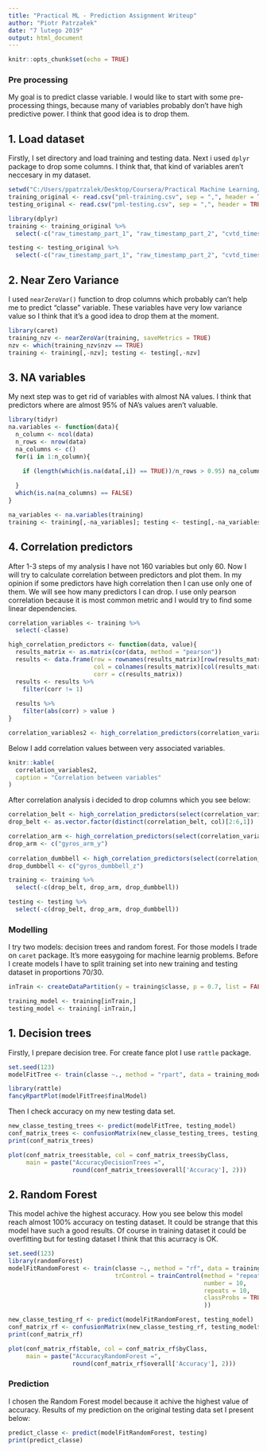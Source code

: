 ---
title: "Practical ML - Prediction Assignment Writeup"
author: "Piotr Patrzałek"
date: "7 lutego 2019"
output: html_document
---

```{r setup, include=FALSE}
knitr::opts_chunk$set(echo = TRUE)
```

### Pre processing
My goal is to predict classe variable. I would like to start with some pre-processing things, because many of variables probably don't have high predictive power. I think that good idea is to drop them.

## 1. Load dataset

Firstly, I set directory and load training and testing data. Next i used `dplyr` package to drop some columns. I think that, that kind of variables aren't neccesary in my dataset.
```{r PreProc1, echo=TRUE, message=FALSE, warning=FALSE}
setwd("C:/Users/ppatrzalek/Desktop/Coursera/Practical Machine Learning/")
training_original <- read.csv("pml-training.csv", sep = ",", header = TRUE) 
testing_original <- read.csv("pml-testing.csv", sep = ",", header = TRUE)

library(dplyr)
training <- training_original %>%
  select(-c("raw_timestamp_part_1", "raw_timestamp_part_2", "cvtd_timestamp", "num_window", "X", "user_name"))

testing <- testing_original %>%
  select(-c("raw_timestamp_part_1", "raw_timestamp_part_2", "cvtd_timestamp", "num_window", "X", "user_name"))
```

## 2. Near Zero Variance
I used `nearZeroVar()` function to drop columns which probably can't help me to predict "classe" variable. 
These variables have very low variance value so I think that it's a good idea to drop them at the moment. 
```{r NearZeroVariables, echo=TRUE, message=FALSE, warning=FALSE}
library(caret)
training_nzv <- nearZeroVar(training, saveMetrics = TRUE)
nzv <- which(training_nzv$nzv == TRUE)
training <- training[,-nzv]; testing <- testing[,-nzv]

```

## 3. NA variables
My next step was to get rid of variables with almost NA values. I think that predictors where are almost 95% of NA's values aren't valuable. 
```{r NAvariables, echo=TRUE, message=FALSE, warning=FALSE}
library(tidyr)
na.variables <- function(data){
  n_column <- ncol(data)
  n_rows <- nrow(data)
  na_columns <- c()
  for(i in 1:n_column){
  
    if (length(which(is.na(data[,i]) == TRUE))/n_rows > 0.95) na_columns[i] <- i

  }
  which(is.na(na_columns) == FALSE)
}

na_variables <- na.variables(training)
training <- training[,-na_variables]; testing <- testing[,-na_variables]
```

## 4. Correlation predictors
After 1-3 steps of my analysis I have not 160 variables but only 60. Now I will try to calculate correlation between predictors and plot them. In my opinion if some predictors have high correlation then I can use only one of them. We will see how many predictors I can drop. I use only pearson correlation because it is most common metric and I would try to find some linear dependencies.

```{r CorrelationPredictors, echo=TRUE, message=FALSE, warning=FALSE}
correlation_variables <- training %>%
  select(-classe)

high_correlation_predictors <- function(data, value){
  results_matrix <- as.matrix(cor(data, method = "pearson"))
  results <- data.frame(row = rownames(results_matrix)[row(results_matrix)], 
                        col = colnames(results_matrix)[col(results_matrix)], 
                        corr = c(results_matrix))
  results <- results %>%
    filter(corr != 1)
  
  results %>%
    filter(abs(corr) > value )
}

correlation_variables2 <- high_correlation_predictors(correlation_variables, 0.9)
```

Below I add correlation values between very associated variables.
```{r echo=FALSE, message=FALSE, warning=FALSE, paged.print=TRUE}
knitr::kable(
  correlation_variables2,
  caption = "Correlation between variables"
)  
```

After correlation analysis i decided to drop columns which you see below:
```{r CorrelationDrop, , echo=TRUE, warning= FALSE, message= FALSE}
correlation_belt <- high_correlation_predictors(select(correlation_variables, contains("belt")), 0.9)
drop_belt <- as.vector.factor(distinct(correlation_belt, col)[2:6,1])

correlation_arm <- high_correlation_predictors(select(correlation_variables, contains("arm")), 0.9)
drop_arm <- c("gyros_arm_y")
  
correlation_dumbbell <- high_correlation_predictors(select(correlation_variables, contains("dumbbell")), 0.9)
drop_dumbbell <- c("gyros_dumbbell_z")

training <- training %>%
  select(-c(drop_belt, drop_arm, drop_dumbbell))

testing <- testing %>%
  select(-c(drop_belt, drop_arm, drop_dumbbell))
```


### Modelling
I try two models: decision trees and random forest. For those models I trade on `caret` package. It's more easygoing for machine learnig problems. Before I create models I have to split training set into new training and testing dataset in proportions 70/30.
```{r echo = TRUE, warning= FALSE,message= FALSE}
inTrain <- createDataPartition(y = training$classe, p = 0.7, list = FALSE)

training_model <- training[inTrain,]
testing_model <- training[-inTrain,]
```

## 1. Decision trees
Firstly, I prepare decision tree. For create fance plot I use `rattle` package.
``` {r echo = TRUE, warning= FALSE, message= FALSE}
set.seed(123)
modelFitTree <- train(classe ~., method = "rpart", data = training_model)

library(rattle)
fancyRpartPlot(modelFitTree$finalModel)
```

Then I check accuracy on my new testing data set. 
```{r echo = TRUE, warning= FALSE,message= FALSE}
new_classe_testing_trees <- predict(modelFitTree, testing_model)
conf_matrix_trees <- confusionMatrix(new_classe_testing_trees, testing_model$classe)
print(conf_matrix_trees)
```

```{r echo = TRUE, warning= FALSE,message= FALSE}
plot(conf_matrix_trees$table, col = conf_matrix_trees$byClass, 
     main = paste("AccuracyDecisionTrees =",
                  round(conf_matrix_trees$overall['Accuracy'], 2)))
```


## 2. Random Forest
This model achive the highest accuracy. How you see below this model reach almost 100% accuracy on testing dataset. It could be strange that this model have such a good results. Of course in training dataset it could be overfitting but for testing dataset I think that this acurracy is OK.
```{r echo = TRUE, warning= FALSE,message= FALSE}
set.seed(123)
library(randomForest)
modelFitRandomForest <- train(classe ~., method = "rf", data = training_model, ntree = 10,
                              trControl = trainControl(method = "repeatedcv", 
                                                       number = 10,
                                                       repeats = 10,
                                                       classProbs = TRUE
                                                       ))

new_classe_testing_rf <- predict(modelFitRandomForest, testing_model)
conf_matrix_rf <- confusionMatrix(new_classe_testing_rf, testing_model$classe)
print(conf_matrix_rf)
```


```{r echo = TRUE, warning= FALSE,message= FALSE}
plot(conf_matrix_rf$table, col = conf_matrix_rf$byClass, 
     main = paste("AccuracyRandomForest =",
                  round(conf_matrix_rf$overall['Accuracy'], 2)))
```

### Prediction
I chosen the Random Forest model because it achive the highest value of accuracy. Results of my prediction on the original testing data set I present below:
```{r echo = TRUE, warning= FALSE,message= FALSE}
predict_classe <- predict(modelFitRandomForest, testing)
print(predict_classe)
```

